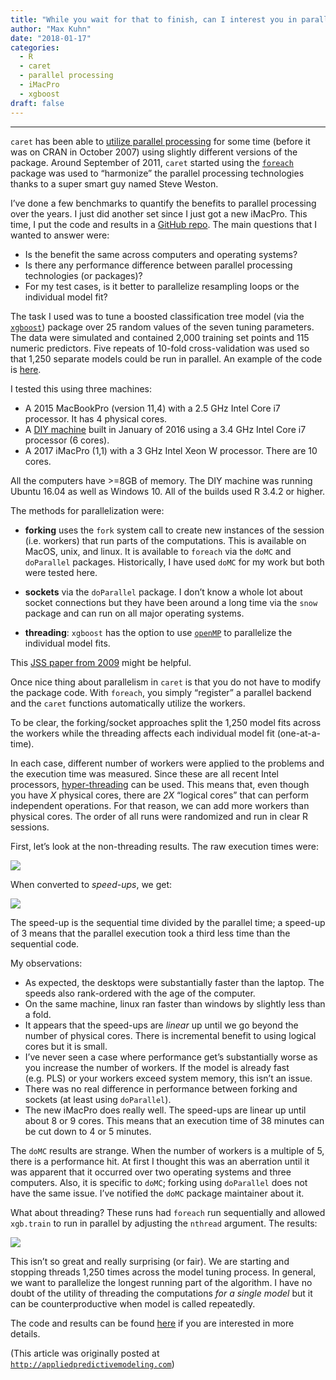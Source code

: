 ```yaml
---
title: "While you wait for that to finish, can I interest you in parallel processing?"
author: "Max Kuhn"
date: "2018-01-17"
categories:
  - R
  - caret
  - parallel processing
  - iMacPro
  - xgboost
draft: false
--- 
```


<hr>

`caret` has been able to [utilize parallel processing](https://topepo.github.io/caret/parallel-processing.html) for some time (before it was on CRAN in October 2007) using slightly different versions of the package. Around September of 2011, `caret` started using the [`foreach`](https://cran.r-project.org/package=foreach) package was used to "harmonize" the parallel processing technologies thanks to a super smart guy named Steve Weston. 

I've done a few benchmarks to quantify the benefits to parallel processing over the years. I just did another set since I just got a new iMacPro. This time, I put the code and results in a [GitHub repo](https://github.com/topepo/par-caret-bench). The main questions that I wanted to answer were:

* Is the benefit the same across computers and operating systems?
* Is there any performance difference between parallel processing technologies (or packages)?
* For my test cases, is it better to parallelize resampling loops or the individual model fit?


The task I used was to tune a boosted classification tree model (via the [`xgboost`](https://cran.r-project.org/package=xgboost)) package over 25 random values of the seven tuning parameters. The data were simulated and contained 2,000 training set points and 115 numeric predictors. Five repeats of 10-fold cross-validation was used so that 1,250 separate models could be run in parallel. An example of the code is [here](https://github.com/topepo/par-caret-bench/blob/master/macOS/2017%20iMacPro1%2C1%203%20GHz%20Intel%20Xeon%20W%2010core/xgb_01.R). 

I tested this using three machines:

* A 2015 MacBookPro (version 11,4) with a 2.5 GHz Intel Core i7 processor. It has 4 physical cores.
* A [DIY machine](https://pcpartpicker.com/list/4xzqr7) built in January of 2016 using a 3.4 GHz Intel Core i7 processor (6 cores).
* A 2017 iMacPro (1,1) with a 3 GHz Intel Xeon W processor. There are 10 cores.


All the computers have >=8GB of memory. The DIY machine was running Ubuntu 16.04 as well as Windows 10. All of the builds used R 3.4.2 or higher. 

The methods for parallelization were:

* **forking** uses the `fork` system call to create new instances of the session (i.e. workers) that run parts of the computations. This is available on MacOS, unix, and linux. It is available to `foreach` via the `doMC` and `doParallel` packages. Historically, I have used `doMC` for my work but both were tested here.


* **sockets** via the `doParallel` package. I don't know a whole lot about socket connections but they have been around a long time via the `snow` package and can run on all major operating systems.

* **threading**: `xgboost` has the option to use [`openMP`](http://www.openmp.org/) to parallelize the individual model fits.


This [JSS paper from 2009](https://www.jstatsoft.org/article/view/v031i01) might be helpful. 

Once nice thing about parallelism in `caret` is that you do not have to modify the package code. With `foreach`, you simply "register" a parallel backend and the `caret` functions automatically utilize the workers. 

To be clear, the forking/socket approaches split the 1,250 model fits across the workers while the threading affects each individual model fit (one-at-a-time). 

In each case, different number of workers were applied to the problems and the execution time was measured. Since these are all recent Intel processors, [hyper-threading](https://en.wikipedia.org/wiki/Hyper-threading) can be used. This means that, even though you have _X_ physical cores, there are _2X_ "logical cores" that can perform independent operations. For that reason, we can add more workers than physical cores. The order of all runs were randomized and run in clear R sessions.

First, let's look at the non-threading results. The raw execution times were:

![](par-plot-1.png){fig-align="center"}

When converted to _speed-ups_, we get:

![](par-plot-su-1.png){fig-align="center"}

The speed-up is the sequential time divided by the parallel time; a speed-up of 3 means that the parallel execution took a third less time than the sequential code. 

My observations:

* As expected, the desktops were substantially faster than the laptop. The speeds also rank-ordered with the age of the computer.
* On the same machine, linux ran faster than windows by slightly less than a fold.
* It appears that the speed-ups are _linear_ up until we go beyond the number of physical cores. There is incremental benefit to using logical cores but it is small.
* I've never seen a case where performance get's substantially worse as you increase the number of workers. If the model is already fast (e.g. PLS) or your workers exceed system memory, this isn't an issue.
* There was no real difference in performance between forking and sockets (at least using `doParallel`).
* The new iMacPro does really well. The speed-ups are linear up until about 8 or 9 cores. This means that an execution time of 38 minutes can be cut down to 4 or 5 minutes.


The `doMC` results are strange. When the number of workers is a multiple of 5, there is a performance hit. At first I thought this was an aberration until it was apparent that it occurred over two operating systems and three computers. Also, it is specific to `doMC`; forking using `doParallel` does not have the same issue. I've notified the `doMC` package maintainer about it. 

What about threading? These runs had `foreach` run sequentially and allowed `xgb.train` to run in parallel by adjusting the `nthread` argument. The results:

![](threads-1.png){fig-align="center"}

This isn't so great and really surprising (or fair). We are starting and stopping threads 1,250 times across the model tuning process. In general, we want to parallelize the longest running part of the algorithm. I have no doubt of the utility of threading the computations _for a single model_ but it can be counterproductive when model is called repeatedly. 

The code and results can be found [here](https://github.com/topepo/par-caret-bench) if you are interested in more details. 





(This article was originally posted at [`http://appliedpredictivemodeling.com`](https://appliedpredictivemodeling.com/blog/2018/1/17/parallel-processing))